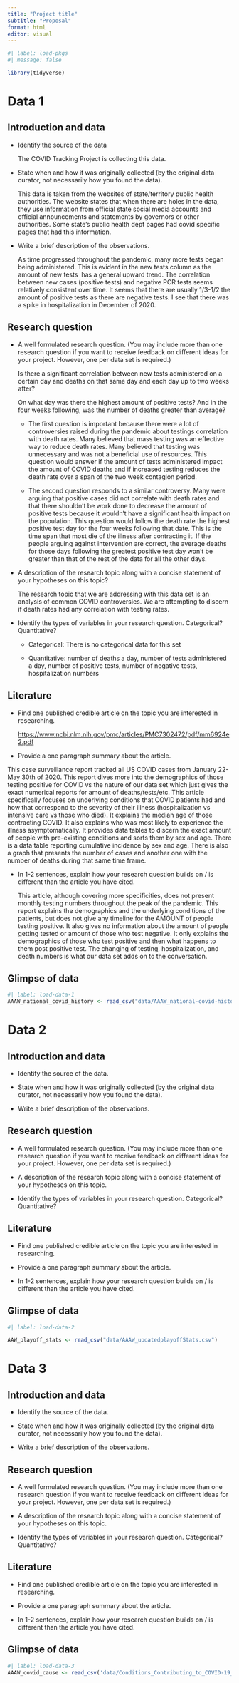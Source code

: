 ```yaml
---
title: "Project title"
subtitle: "Proposal"
format: html
editor: visual
---
```


```r
#| label: load-pkgs
#| message: false

library(tidyverse)
```

# Data 1

## Introduction and data

-   Identify the source of the data

    The COVID Tracking Project is collecting this data.

-   State when and how it was originally collected (by the original data curator, not necessarily how you found the data).

    This data is taken from the websites of state/territory public health authorities. The website states that when there are holes in the data, they use information from official state social media accounts and official announcements and statements by governors or other authorities. Some state's public health dept pages had covid specific pages that had this information.

-   Write a brief description of the observations.

    As time progressed throughout the pandemic, many more tests began being administered. This is evident in the new tests column as the amount of new tests  has a general upward trend. The correlation between new cases (positive tests) and negative PCR tests seems relatively consistent over time. It seems that there are usually 1/3-1/2 the amount of positive tests as there are negative tests. I see that there was a spike in hospitalization in December of 2020. 

## Research question

-   A well formulated research question. (You may include more than one research question if you want to receive feedback on different ideas for your project. However, one per data set is required.)

    Is there a significant correlation between new tests administered on a certain day and deaths on that same day and each day up to two weeks after?

    On what day was there the highest amount of positive tests? And in the four weeks following, was the number of deaths greater than average?

    -   The first question is important because there were a lot of controversies raised during the pandemic about testings correlation with death rates. Many believed that mass testing was an effective way to reduce death rates. Many believed that testing was unnecessary and was not a beneficial use of resources. This question would answer if the amount of tests administered impact the amount of COVID deaths and if increased testing reduces the death rate over a span of the two week contagion period. 

    -   The second question responds to a similar controversy. Many were arguing that positive cases did not correlate with death rates and that there shouldn't be work done to decrease the amount of positive tests because it wouldn't have a significant health impact on the population. This question would follow the death rate the highest positive test day for the four weeks following that date. This is the time span that most die of the illness after contracting it. If the people arguing against intervention are correct, the average deaths for those days following the greatest positive test day won't be greater than that of the rest of the data for all the other days. 

-   A description of the research topic along with a concise statement of your hypotheses on this topic?

    The research topic that we are addressing with this data set is an analysis of common COVID controversies. We are attempting to discern if death rates had any correlation with testing rates. 

-   Identify the types of variables in your research question. Categorical? Quantitative?

    -   Categorical: There is no categorical data for this set 

    -   Quantitative: number of deaths a day, number of tests administered a day, number of positive tests, number of negative tests, hospitalization numbers 

## Literature

-   Find one published credible article on the topic you are interested in researching.

    <https://www.ncbi.nlm.nih.gov/pmc/articles/PMC7302472/pdf/mm6924e2.pdf>

-   Provide a one paragraph summary about the article.

This case surveillance report tracked all US COVID cases from January 22-May 30th of 2020. This report dives more into the demographics of those testing positive for COVID vs the nature of our data set which just gives the exact numerical reports for amount of deaths/tests/etc. This article specifically focuses on underlying conditions that COVID patients had and how that correspond to the severity of their illness (hospitalization vs intensive care vs those who died). It explains the median age of those contracting COVID. It also explains who was most likely to experience the illness asymptomatically. It provides data tables to discern the exact amount of people with pre-existing conditions and sorts them by sex and age. There is a data table reporting cumulative incidence by sex and age. There is also a graph that presents the number of cases and another one with the number of deaths during that same time frame. 

-   In 1-2 sentences, explain how your research question builds on / is different than the article you have cited.

    This article, although covering more specificities, does not present monthly testing numbers throughout the peak of the pandemic. This report explains the demographics and the underlying conditions of the patients, but does not give any timeline for the AMOUNT of people testing positive. It also gives no information about the amount of people getting tested or amount of those who test negative. It only explains the demographics of those who test positive and then what happens to them post positive test. The changing of testing, hospitalization, and death numbers is what our data set adds on to the conversation. 

## Glimpse of data

```r
#| label: load-data-1
AAAW_national_covid_history <- read_csv("data/AAAW_national-covid-history.csv")

```

# Data 2

## Introduction and data

-   Identify the source of the data.

-   State when and how it was originally collected (by the original data curator, not necessarily how you found the data).

-   Write a brief description of the observations.

## Research question

-   A well formulated research question. (You may include more than one research question if you want to receive feedback on different ideas for your project. However, one per data set is required.)

-   A description of the research topic along with a concise statement of your hypotheses on this topic.

-   Identify the types of variables in your research question. Categorical? Quantitative?

## Literature

-   Find one published credible article on the topic you are interested in researching.

-   Provide a one paragraph summary about the article.

-   In 1-2 sentences, explain how your research question builds on / is different than the article you have cited.

## Glimpse of data

```r
#| label: load-data-2

AAW_playoff_stats <- read_csv("data/AAAW_updatedplayoffStats.csv") 
```

# Data 3

## Introduction and data

-   Identify the source of the data.

-   State when and how it was originally collected (by the original data curator, not necessarily how you found the data).

-   Write a brief description of the observations.

## Research question

-   A well formulated research question. (You may include more than one research question if you want to receive feedback on different ideas for your project. However, one per data set is required.)

-   A description of the research topic along with a concise statement of your hypotheses on this topic.

-   Identify the types of variables in your research question. Categorical? Quantitative?

## Literature

-   Find one published credible article on the topic you are interested in researching.

-   Provide a one paragraph summary about the article.

-   In 1-2 sentences, explain how your research question builds on / is different than the article you have cited.

## Glimpse of data

```r
#| label: load-data-3
AAAW_covid_cause <- read_csv('data/Conditions_Contributing_to_COVID-19_Deaths__by_State_and_Age__Provisional_2020-2023.csv')
```
